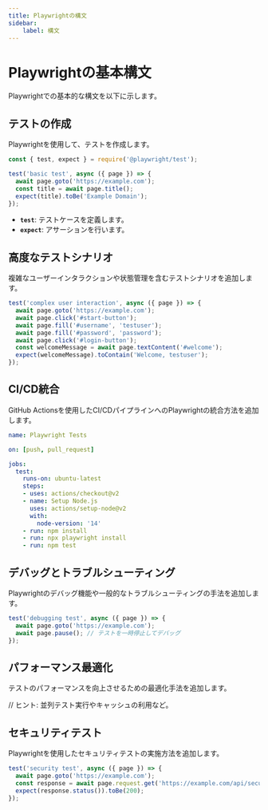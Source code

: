 ```yaml
---
title: Playwrightの構文
sidebar:
    label: 構文
---
```


# Playwrightの基本構文

Playwrightでの基本的な構文を以下に示します。

## テストの作成

Playwrightを使用して、テストを作成します。

```javascript
const { test, expect } = require('@playwright/test');

test('basic test', async ({ page }) => {
  await page.goto('https://example.com');
  const title = await page.title();
  expect(title).toBe('Example Domain');
});
```

- **`test`**: テストケースを定義します。
- **`expect`**: アサーションを行います。

## 高度なテストシナリオ

複雑なユーザーインタラクションや状態管理を含むテストシナリオを追加します。

```javascript
test('complex user interaction', async ({ page }) => {
  await page.goto('https://example.com');
  await page.click('#start-button');
  await page.fill('#username', 'testuser');
  await page.fill('#password', 'password');
  await page.click('#login-button');
  const welcomeMessage = await page.textContent('#welcome');
  expect(welcomeMessage).toContain('Welcome, testuser');
});
```

## CI/CD統合

GitHub Actionsを使用したCI/CDパイプラインへのPlaywrightの統合方法を追加します。

```yaml
name: Playwright Tests

on: [push, pull_request]

jobs:
  test:
    runs-on: ubuntu-latest
    steps:
    - uses: actions/checkout@v2
    - name: Setup Node.js
      uses: actions/setup-node@v2
      with:
        node-version: '14'
    - run: npm install
    - run: npx playwright install
    - run: npm test
```

## デバッグとトラブルシューティング

Playwrightのデバッグ機能や一般的なトラブルシューティングの手法を追加します。

```javascript
test('debugging test', async ({ page }) => {
  await page.goto('https://example.com');
  await page.pause(); // テストを一時停止してデバッグ
});
```

## パフォーマンス最適化

テストのパフォーマンスを向上させるための最適化手法を追加します。

// ヒント: 並列テスト実行やキャッシュの利用など。

## セキュリティテスト

Playwrightを使用したセキュリティテストの実施方法を追加します。

```javascript
test('security test', async ({ page }) => {
  await page.goto('https://example.com');
  const response = await page.request.get('https://example.com/api/secure-data');
  expect(response.status()).toBe(200);
});
```
